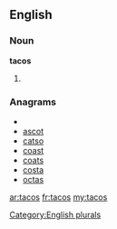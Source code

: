==English==

===Noun===
'''tacos'''

# {{plural of|[[taco]]}}

===Anagrams===
* {{alphagram|acost}}
* [[ascot#English|ascot]]
* [[catso#English|catso]]
* [[coast#English|coast]]
* [[coats#English|coats]]
* [[costa#English|costa]]
* [[octas#English|octas]]

[[Category:English plurals]]

[[ar:tacos]]
[[fr:tacos]]
[[my:tacos]]